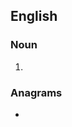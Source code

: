 {{also|sticking point}}
==English==

===Noun===
{{en-noun|head=[[sticking]][[-]][[point]]}}

# {{alternative form of|sticking point|lang=en}}

===Anagrams===
* {{anagrams|en|a=cgiiiknnopstt|pointing stick}}